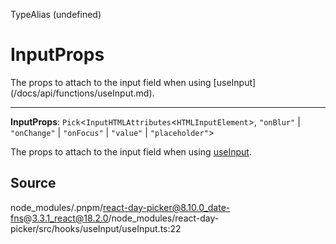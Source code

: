 <SectionTitle>TypeAlias (undefined)</SectionTitle>

# InputProps

<Description>
  The props to attach to the input field when using
  [useInput](/docs/api/functions/useInput.md).
</Description>

---

<a id="undefined" name="undefined"></a>

<SignatureMemberIdentifier>**InputProps**: `Pick`\<`InputHTMLAttributes`\<`HTMLInputElement`\>, `"onBlur"` \| `"onChange"` \| `"onFocus"` \| `"value"` \| `"placeholder"`\></SignatureMemberIdentifier>

The props to attach to the input field when using [useInput](/docs/api/functions/useInput.md).

## Source

node_modules/.pnpm/react-day-picker@8.10.0_date-fns@3.3.1_react@18.2.0/node_modules/react-day-picker/src/hooks/useInput/useInput.ts:22
